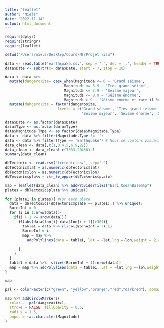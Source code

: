 ```yaml
---
title: "leaflet"
author: "Niels"
date: "2022-11-18"
output: html_document
---
```

```r
require(dplyr)
require(stringr)
require(leaflet)

setwd("/Users/niels/Desktop/Cours/M2/Projet visu")

data <- read.table('earthquake.csv', sep = ',', dec = '.', header = TRUE)
data$Date <- substr(x= data$Date, start = 7, stop = 10)
```

```r
data <- data %>%
  mutate(dangerosite= case_when(Magnitude <= 6 ~ 'Grand séisme',
                           Magnitude <= 6.9 ~ 'Très grand séisme',
                           Magnitude <= 7.9 ~ 'Séisme majeur',
                           Magnitude <= 8.9 ~ 'Séisme énorme',
                           Magnitude > 9 ~ 'Séisme énorme et rare')) %>%
  mutate(dangerosite = factor(dangerosite,
                        levels = c('Grand séisme', 'Très grand séisme',
                                   'Séisme majeur', 'Séisme énorme', 'Séisme énorme et rare'))) 
```

```r
data$Date <- as.factor(data$Date)
data$Type <- as.factor(data$Type)
data$Magnitude.Type <- as.factor(data$Magnitude.Type)
data <- data %>% filter(Magnitude.Type != '')
data <- data %>% filter(Type == 'Earthquake') # Nous ne voulons visualiser que les tremblements de terre
data_clean <- data[,c(1,3,4,5,6,9,22)]
data_clean <- data_clean[-c(7383,20468),]
summary(data_clean)
```

```r
dbTectonic <- read.csv("tectonic.csv", sep=";")
dbTectonic$lat = as.numeric(dbTectonic$lat)
dbTectonic$lon = as.numeric(dbTectonic$lon)
dbTectonic$plate = str_to_upper(dbTectonic$plate)

map = leaflet(data_clean) %>% addProviderTiles("Esri.OceanBasemap")
plates = dbTectonic$plate %>% unique() 

for (plate1 in plates){ #For each plate
  data = dbTectonic[(dbTectonic$plate == plate1),] %>% unique() 
  BorneInf = 0
  for (i in 1:nrow(data)){
    if(i + 1 <= nrow(data)){
      if(abs(data$lon[i]-data$lon[i + 1])>300){
        table1 = data %>% slice((BorneInf + 1):i)
        BorneInf = i
        map = map %>% 
          addPolylines(data = table1, lat = ~lat,lng =~lon,weight = 2,color = "black")
        
      }
    }
  }
  table1 = data %>%  slice((BorneInf + 1):nrow(data))
  map = map %>% addPolylines(data = table1, lat = ~lat,lng =~lon,weight = 2,color = "black")
}

map
```

```r
pal <- colorFactor(c("green", "yellow","orange","red","darkred"), domain = c("Grand séisme", "Très grand séisme","Séisme majeur","Séisme énorme","Séisme énorme et rare"))

map %>% addCircleMarkers(
  color = ~pal(dangerosite),
  stroke = FALSE, fillOpacity = 0.5,
  radius = 1.5,
  popup = ~as.character(Magnitude)
)
```

```r

```

